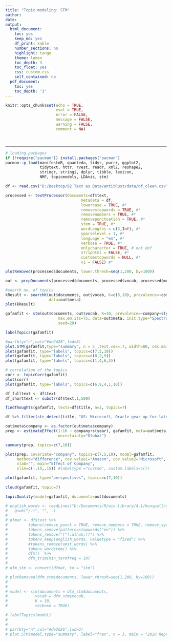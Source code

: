 ```yaml
---
title: "Topic modeling: STM"
author: 
date: 
output:
  html_document:
    toc: yes
    keep_md: yes
    df_print: kable
    number_sections: no
    highlight: tango
    theme: lumen
    toc_depth: 3
    toc_float: yes
    css: custom.css
    self_contained: no
  pdf_document:
    toc: yes
    toc_depth: '3'
---
```

  
<style>
div.answer {background-color:#f3f0ff; border-radius: 5px; padding: 20px;}
</style>


```r
knitr::opts_chunk$set(echo = TRUE,
                      eval = TRUE,
                      error = FALSE,
                      message = FALSE,
                      warning = FALSE,
                      comment = NA)
```

<br>

***

```r
# loading packages
if (!require("pacman")) install.packages("pacman")
pacman::p_load(manifestoR, quanteda, tidyr, purrr, ggplot2, 
               tidytext, httr, rvest, readr, xml2, reshape2,
               stringr, stringi, dplyr, tibble, lexicon,
               NMF, topicmodels, LDAvis, stm)
```

```r
df <- read.csv("D:/Desktop/02 Text as Data/antitRust/data/df_clean.csv")
```

```r
processed <- textProcessor(documents=df$text,
                                 metadata = df,
                                 lowercase = TRUE, #*
                                 removestopwords = TRUE, #*
                                 removenumbers = TRUE, #*
                                 removepunctuation = TRUE, #*
                                 stem = TRUE, #*
                                 wordLengths = c(3,Inf), #*
                                 sparselevel = 1, #*
                                 language = "en", #*
                                 verbose = TRUE, #*
                                 onlycharacter = TRUE, # not def
                                 striphtml = FALSE, #*
                                 customstopwords = NULL, #*
                                 v1 = FALSE) #*

plotRemoved(processed$documents, lower.thresh=seq(1,200, by=100))

out <- prepDocuments(processed$documents, processed$vocab, processed$meta, lower.thresh = 20)

```

```r
#search no. of topics
kResult <- searchK(out$documents, out$vocab, K=c(5,10), prevalence=~company+s(year),
                   data=out$meta)
plot(kResult)
```


```r
gafamfit <- stm(out$documents, out$vocab, K=10, prevalence=~company+s(year), 
                       max.em.its=75, data=out$meta, init.type="Spectral", 
                       seed=28)

labelTopics(gafamfit)
```

```r
#par(bty="n",col="#de2d26",lwd=3)
plot.STM(gafamfit,type="summary", n = 5 ,text.cex=.7, width=80, cex.main =.8, xlim=c(0,.3))
plot(gafamfit, type="labels", topics=c(7,5,10))
plot(gafamfit, type="labels", topics=c(8,2,9))
plot(gafamfit, type="labels", topics=c(1,4,6,3))
```

```r
# correlation of the topics
corr <- topicCorr(gafamfit)
plot(corr)
plot(gafamfit, type="labels", topics=c(6,9,4,1,10))
```

```r
df_fulltext <- df$text
df_shorttext <- substr(df$text,1,500)

findThoughts(gafamfit, texts=df$title, n=3, topics=7)

df %>% filter(str_detect(title, "US: Microsoft, Oracle gear up for latest non-poaching fight"))

```

```r
out$meta$company <- as.factor(out$meta$company)
prep <- estimateEffect(1:10 ~ company+s(year), gafamfit, meta=out$meta, 
                       uncertainty="Global")

summary(prep, topics=c(7,10))

plot(prep, covariate="company", topics=c(7,5,10), model=gafamfit, 
     method="difference", cov.value1="Amazon", cov.value2="Microsoft",
     xlab="", main="Effect of Company",
     xlim=c(-.15,.15)) #labeltype ="custom", custom.labels=c())

```
```r
plot(gafamfit, type="perspectives", topics=c(7,10))
     
cloud(gafamfit, topic=7)

```




```r
topicQuality(model=gafamfit, documents=out$documents)
```



```r
# english_words <- readLines("D:/Documents/R/win-library/4.1/hunspell/dict/en_US.dic") %>% 
#   gsub("/.+", "", .)
# 
# dfmat <- df$text %>%
#         tokens(remove_punct = TRUE, remove_numbers = TRUE, remove_symbols = TRUE) %>%
#         tokens_remove(pattern=stopwords("en")) %>%
#         tokens_remove("[^[:alnum:]]") %>%
#         tokens_keep(english_words, valuetype = "fixed") %>% 
#         #tokens_remove(omit_words) %>%
#         tokens_wordstem() %>%
#         dfm()  %>%
#         dfm_trim(min_termfreq = 10) 
# 
# dfm_stm <- convert(dfmat, to = "stm")

# plotRemoved(dfm_stm$documents, lower.thresh=seq(1,200, by=100))
# 
# 
# model <- stm(documents = dfm_stm$documents,
#            vocab = dfm_stm$vocab,
#            K = 10,
#            verbose = TRUE)

```

```r
# labelTopics(model)
# 
# 
# par(bty="n",col="#de2d26",lwd=3)
# plot.STM(model,type="summary", label="frex", n = 3, main = "2020 Republicans", text.cex=.8, width=30, cex.main =.8)

```
